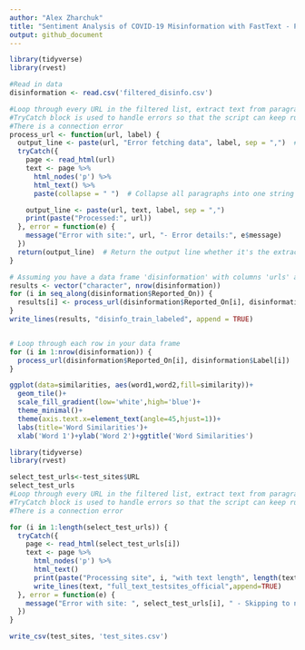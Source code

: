 ```yaml
---
author: "Alex Zharchuk"
title: "Sentiment Analysis of COVID-19 Misinformation with FastText - Processing Data and Visualizing in R"
output: github_document
---
```


```r
library(tidyverse)
library(rvest)

#Read in data
disinformation <- read.csv('filtered_disinfo.csv')

```

```r

#Loop through every URL in the filtered list, extract text from paragraph nodes and write to a file
#TryCatch block is used to handle errors so that the script can keep running if
#There is a connection error
process_url <- function(url, label) {
  output_line <- paste(url, "Error fetching data", label, sep = ",")  # Default output assumes an error
  tryCatch({
    page <- read_html(url)
    text <- page %>%
      html_nodes('p') %>%
      html_text() %>%
      paste(collapse = " ")  # Collapse all paragraphs into one string

    output_line <- paste(url, text, label, sep = ",")
    print(paste("Processed:", url))
  }, error = function(e) {
    message("Error with site:", url, "- Error details:", e$message)
  })
  return(output_line)  # Return the output line whether it's the extracted text or the default error message
}

# Assuming you have a data frame 'disinformation' with columns 'urls' and 'labels'
results <- vector("character", nrow(disinformation))
for (i in seq_along(disinformation$Reported_On)) {
  results[i] <- process_url(disinformation$Reported_On[i], disinformation$Labels[i])
}
write_lines(results, "disinfo_train_labeled", append = TRUE)


# Loop through each row in your data frame
for (i in 1:nrow(disinformation)) {
  process_url(disinformation$Reported_On[i], disinformation$Label[i])
}
```




```r
ggplot(data=similarities, aes(word1,word2,fill=similarity))+
  geom_tile()+
  scale_fill_gradient(low='white',high='blue')+
  theme_minimal()+
  theme(axis.text.x=element_text(angle=45,hjust=1))+
  labs(title='Word Similarities')+
  xlab('Word 1')+ylab('Word 2')+ggtitle('Word Similarities') 
```

```r
library(tidyverse)
library(rvest)

select_test_urls<-test_sites$URL
select_test_urls
#Loop through every URL in the filtered list, extract text from paragraph nodes and write to a file
#TryCatch block is used to handle errors so that the script can keep running if
#There is a connection error

for (i in 1:length(select_test_urls)) {
  tryCatch({
    page <- read_html(select_test_urls[i])
    text <- page %>%
      html_nodes('p') %>%
      html_text()
      print(paste("Processing site", i, "with text length", length(text)))
      write_lines(text, "full_text_testsites_official",append=TRUE)
  }, error = function(e) {
    message("Error with site: ", select_test_urls[i], " - Skipping to next site.")
  })
}

write_csv(test_sites, 'test_sites.csv')

```

